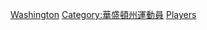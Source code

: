 {{Commons category|Basketball players from Washington (state)}}
[[Category:美国各州篮球运动员|Washington]]
[[Category:華盛頓州運動員|Category:華盛頓州運動員]]
[[Category:華盛頓州籃球|Players]]